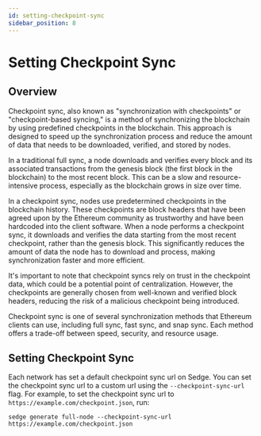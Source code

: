 ```yaml
---
id: setting-checkpoint-sync
sidebar_position: 8
---
```


# Setting Checkpoint Sync

## Overview

Checkpoint sync, also known as "synchronization with checkpoints" or "checkpoint-based syncing," is a method of
synchronizing the blockchain by using predefined checkpoints in the blockchain. This approach is designed to
speed up the synchronization process and reduce the amount of data that needs to be downloaded, verified, and stored by
nodes.

In a traditional full sync, a node downloads and verifies every block and its associated transactions from the genesis
block (the first block in the blockchain) to the most recent block. This can be a slow and resource-intensive process,
especially as the blockchain grows in size over time.

In a checkpoint sync, nodes use predetermined checkpoints in the blockchain history. These checkpoints are block headers
that have been agreed upon by the Ethereum community as trustworthy and have been hardcoded into the client software.
When a node performs a checkpoint sync, it downloads and verifies the data starting from the most recent checkpoint,
rather than the genesis block. This significantly reduces the amount of data the node has to download and process,
making synchronization faster and more efficient.

It's important to note that checkpoint syncs rely on trust in the checkpoint data, which could be a potential point of
centralization. However, the checkpoints are generally chosen from well-known and verified block headers, reducing the
risk of a malicious checkpoint being introduced.

Checkpoint sync is one of several synchronization methods that Ethereum clients can use, including full sync, fast sync,
and snap sync. Each method offers a trade-off between speed, security, and resource usage.

## Setting Checkpoint Sync

Each network has set a default checkpoint sync url on Sedge. You can set the checkpoint sync url to a custom url using
the `--checkpoint-sync-url` flag. For example, to set the checkpoint sync url to `https://example.com/checkpoint.json`, run:

```
sedge generate full-node --checkpoint-sync-url https://example.com/checkpoint.json
```
